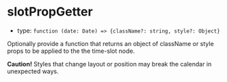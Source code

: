 
# slotPropGetter

- type: `function (date: Date) => {className?: string, style?: Object}`

Optionally provide a function that returns an object of className or style props to be applied to the the time-slot node.

**Caution!** Styles that change layout or position may break the calendar in unexpected ways.

<Canvas>
  <Story id="props--cal-slot-prop-getter" />
</Canvas>
